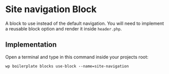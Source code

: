 
<Meta of={ComponentData} name='About' />

# Site navigation Block

A block to use instead of the default navigation. You will need to implement a reusable block option and render it inside `header.php`.

## Implementation

Open a terminal and type in this command inside your projects root:

```shell
wp boilerplate blocks use-block --name=site-navigation
```

